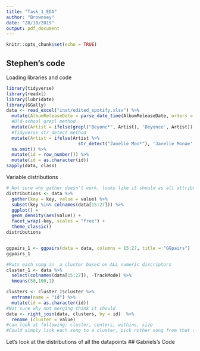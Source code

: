 ---
title: "Task_1_EDA"
author: "Brownsey"
date: "28/10/2019"
output: pdf_document
---

```{r setup, include=FALSE}
knitr::opts_chunk$set(echo = TRUE)
```

## Stephen's code
Loading libraries and code
```{r, message=FALSE}
library(tidyverse)
library(readxl)
library(lubridate)
library(GGally)
data <- read_excel("inst/edited_spotify.xlsx") %>%
  mutate(AlbumReleaseDate = parse_date_time(AlbumReleaseDate, orders = c("y", "ym","ymd"))) %>%
  #Old-school grepl method
  mutate(Artist = ifelse(grepl("Beyonc*", Artist), 'Beyonce', Artist)) %>%
  #Tidyverse str_detect method
  mutate(Artist = ifelse(Artist %>% 
                           str_detect("Janelle Mon*"), 'Janelle Monae', Artist)) %>%
  na.omit() %>%
  mutate(id = row_number()) %>%
  mutate(id = as.character(id))
sapply(data, class)
```
Variable distributions
```{r, message = FALSE}
# Not sure why gather doesn't work, looks like it should as all attributes are numeric but anyway
distributions <- data %>%
  gather(key = key, value = value) %>%
  subset(key %in% colnames(data[15:27])) %>%
  ggplot() +
  geom_density(aes(value)) +
  facet_wrap(~key, scales = "free") +
  theme_classic()
distributions


ggpairs_1 <- ggpairs(data = data, columns = 15:27, title = "GGpairs")
ggpairs_1

#Puts each song in  a cluster based on ALL numeric discriptors
cluster_1 <- data %>%
  select(colnames(data[15:27]), -TrackMode) %>%
  kmeans(50,100,1)

clusters <- cluster_1$cluster %>%
  enframe(name = "id") %>%
  mutate(id = as.character(id))
#Not sure why not merging think it should
data <- right_join(data, clusters, by = id)  %>%
  rename_(cluster = value)
#can look at following: cluster, centers, withins, size
#Could simply link each song to a cluster, pick nother song from that cluster based on a probabilty linked to popularity of the song and maybe an artist variables as well, as in pick same artist with higher prob if it is in the cluster
```
Let's look at the distributions of all the datapoints
## Gabriels's Code

